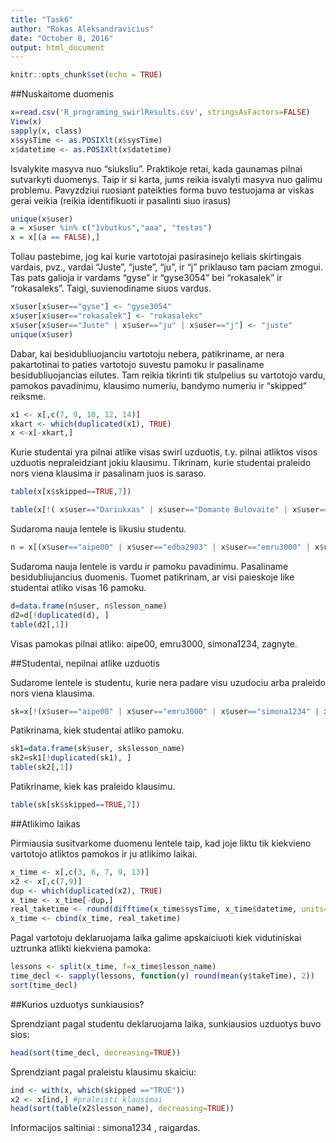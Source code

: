 ```yaml
---
title: "Task6"
author: "Rokas Aleksandravicius"
date: "October 8, 2016"
output: html_document
---
```


```r
knitr::opts_chunk$set(echo = TRUE)
```

##Nuskaitome duomenis
```r
x=read.csv('R_programing_swirlResults.csv', stringsAsFactors=FALSE)
View(x)
sapply(x, class)
x$sysTime <- as.POSIXlt(x$sysTime)
x$datetime <- as.POSIXlt(x$datetime)
```

Isvalykite masyva nuo "siuksliu". Praktikoje retai, kada gaunamas pilnai sutvarkyti duomenys. Taip ir si karta, jums reikia isvalyti masyva nuo galimu problemu. Pavyzdziui ruosiant pateikties forma buvo testuojama ar viskas gerai veikia (reikia identifikuoti ir pasalinti siuo irasus)

```r
unique(x$user)
a = x$user %in% c("1vbutkus","aaa", "testas")
x = x[(a == FALSE),]
```

Toliau pastebime, jog kai kurie vartotojai pasirasinejo keliais skirtingais vardais, pvz., vardai "Juste", "juste", "ju", ir "j" priklauso tam paciam zmogui. Tas pats galioja ir vardams "gyse" ir "gyse3054" bei "rokasalek" ir "rokasaleks". Taigi, suvienodiname siuos vardus.

```r
x$user[x$user=="gyse"] <- "gyse3054"
x$user[x$user=="rokasalek"] <- "rokasaleks"
x$user[x$user=="Juste" | x$user=="ju" | x$user=="j"] <- "juste"
unique(x$user)
```

Dabar, kai besidubliuojanciu vartotoju nebera, patikriname, ar nera pakartotinai to paties vartotojo suvestu pamoku ir pasaliname besidubliuojancias eilutes. Tam reikia tikrinti tik stulpelius su vartotojo vardu, pamokos pavadinimu, klausimo numeriu, bandymo numeriu ir "skipped" reiksme.

```r
x1 <- x[,c(7, 9, 10, 12, 14)]
xkart <- which(duplicated(x1), TRUE)
x <-x[-xkart,]
```

Kurie studentai yra pilnai atlike visas swirl uzduotis, t.y. pilnai atliktos visos uzduotis nepraleidziant jokiu klausimu. Tikrinam, kurie studentai praleido nors viena klausima ir pasalinam juos is saraso.
```r
table(x[x$skipped==TRUE,7])

table(x[!( x$user=="Dariukxas" | x$user=="Domante Bulovaite" | x$user=="Greta" | x$user=="gretajes" | x$user=="gyse3054" | x$user=="juste" | x$user=="Juste" | x$user=="Karolina" | x$user=="kestous" | x$user=="ogadova" | x$user=="ojautakaite" | x$user=="Raigardas" | x$user=="rokasaleks" |  x$user=="SandraKozlovskaja" | x$user=="simonalevickaite" | x$user=="sindeivydas" | x$user=="j" | x$user=="ju"),7])
```

Sudaroma nauja lentele is likusiu studentu.

```r
n = x[(x$user=="aipe00" | x$user=="edba2903" | x$user=="emru3000" | x$user=="MildaPie" | x$user=="simona1234" | x$user=="zagnyte"),]
```

Sudaroma nauja lentele is vardu ir pamoku pavadinimu. Pasaliname besidubliujancius duomenis. Tuomet patikrinam, ar visi paieskoje like studentai atliko visas 16 pamoku.

```r
d=data.frame(n$user, n$lesson_name)
d2=d[!duplicated(d), ]
table(d2[,1])
```
Visas pamokas pilnai atliko: aipe00, emru3000, simona1234, zagnyte.

##Studentai, nepilnai atlike uzduotis

Sudarome lentele is studentu, kurie nera padare visu uzudociu arba praleido nors viena klausima.

```r
sk=x[!(x$user=="aipe00" | x$user=="emru3000" | x$user=="simona1234" | x$user=="zagnyte"),]
```

Patikrinama, kiek studentai atliko pamoku.

```r
sk1=data.frame(sk$user, sk$lesson_name)
sk2=sk1[!duplicated(sk1), ]
table(sk2[,1])
```

Patikriname, kiek kas praleido klausimu.

```r
table(sk[sk$skipped==TRUE,7])
```

##Atlikimo laikas

Pirmiausia susitvarkome duomenu lentele taip, kad joje liktu tik kiekvieno vartotojo atliktos pamokos ir ju atlikimo laikai.

```r
x_time <- x[,c(3, 6, 7, 9, 13)]
x2 <- x[,c(7,9)]
dup <- which(duplicated(x2), TRUE)
x_time <- x_time[-dup,]
real_taketime <- round(difftime(x_time$sysTime, x_time$datetime, units="mins"))
x_time <- cbind(x_time, real_taketime)
```

Pagal vartotoju deklaruojama laika galime apskaiciuoti kiek vidutiniskai uztrunka atlikti kiekviena pamoka:

```r
lessons <- split(x_time, f=x_time$lesson_name)
time_decl <- sapply(lessons, function(y) round(mean(y$takeTime), 2))
sort(time_decl)
```

##Kurios uzduotys sunkiausios?

Sprendziant pagal studentu deklaruojama laika, sunkiausios uzduotys buvo sios:
```r
head(sort(time_decl, decreasing=TRUE))
```

Sprendziant pagal praleistu klausimu skaiciu:
```r
ind <- with(x, which(skipped =="TRUE"))
x2 <- x[ind,] #praleisti klausimai
head(sort(table(x2$lesson_name), decreasing=TRUE))
```



Informacijos saltiniai : simona1234 , raigardas.

